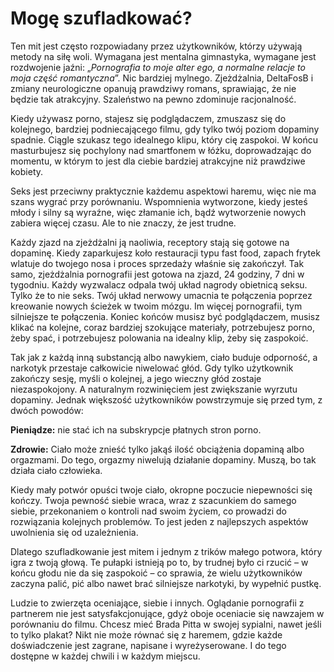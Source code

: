 # Mogę szufladkować?

Ten mit jest często rozpowiadany przez użytkowników, którzy używają metody na siłę woli. Wymagana jest mentalna gimnastyka, wymagane jest rozdwojenie jaźni: „*Pornografia to moje alter ego, a normalne relacje to moja część romantyczna*”. Nic bardziej mylnego. Zjeżdżalnia, DeltaFosB i zmiany neurologiczne opanują prawdziwy romans, sprawiając, że nie będzie tak atrakcyjny. Szaleństwo na pewno zdominuje racjonalność.

Kiedy używasz porno, stajesz się podglądaczem, zmuszasz się do kolejnego, bardziej podniecającego filmu, gdy tylko twój poziom dopaminy spadnie. Ciągle szukasz tego idealnego klipu, który cię zaspokoi. W końcu masturbujesz się pochylony nad smartfonem w łóżku, doprowadzając do momentu, w którym to jest dla ciebie bardziej atrakcyjne niż prawdziwe kobiety.

Seks jest przeciwny praktycznie każdemu aspektowi haremu, więc nie ma szans wygrać przy porównaniu. Wspomnienia wytworzone, kiedy jesteś młody i silny są wyraźne, więc złamanie ich, bądź wytworzenie nowych zabiera więcej czasu. Ale to nie znaczy, że jest trudne.

Każdy zjazd na zjeżdżalni ją naoliwia, receptory stają się gotowe na dopaminę. Kiedy zaparkujesz koło restauracji typu fast food, zapach frytek wlatuje do twojego nosa i proces sprzedaży właśnie się zakończył. Tak samo, zjeżdżalnia pornografii jest gotowa na zjazd, 24 godziny, 7 dni w tygodniu. Każdy wyzwalacz odpala twój układ nagrody obietnicą seksu. Tylko że to nie seks. Twój układ nerwowy umacnia te połączenia poprzez kreowanie nowych ścieżek w twoim mózgu. Im więcej pornografii, tym silniejsze te połączenia. Koniec końców musisz być podglądaczem, musisz klikać na kolejne, coraz bardziej szokujące materiały, potrzebujesz porno, żeby spać, i potrzebujesz polowania na idealny klip, żeby się zaspokoić.

Tak jak z każdą inną substancją albo nawykiem, ciało buduje odporność, a narkotyk przestaje całkowicie niwelować głód. Gdy tylko użytkownik zakończy sesję, myśli o kolejnej, a jego wieczny głód zostaje niezaspokojony. A naturalnym rozwinięciem jest zwiększanie wyrzutu dopaminy. Jednak większość użytkowników powstrzymuje się przed tym, z dwóch powodów:

**Pieniądze:** nie stać ich na subskrypcje płatnych stron porno.

**Zdrowie:** Ciało może znieść tylko jakąś ilość obciążenia dopaminą albo orgazmami. Do tego, orgazmy niwelują działanie dopaminy. Muszą, bo tak działa ciało człowieka.

Kiedy mały potwór opuści twoje ciało, okropne poczucie niepewności się kończy. Twoja pewność siebie wraca, wraz z szacunkiem do samego siebie, przekonaniem o kontroli nad swoim życiem, co prowadzi do rozwiązania kolejnych problemów. To jest jeden z najlepszych aspektów uwolnienia się od uzależnienia.

Dlatego szufladkowanie jest mitem i jednym z trików małego potwora, który igra z twoją głową. Te pułapki istnieją po to, by trudnej było ci rzucić – w końcu głodu nie da się zaspokoić – co sprawia, że wielu użytkowników zaczyna palić, pić albo nawet brać silniejsze narkotyki, by wypełnić pustkę.

Ludzie to zwierzęta oceniające, siebie i innych. Oglądanie pornografii z partnerem nie jest satysfakcjonujące, gdyż oboje oceniacie się nawzajem w porównaniu do filmu. Chcesz mieć Brada Pitta w swojej sypialni, nawet jeśli to tylko plakat? Nikt nie może równać się z haremem, gdzie każde doświadczenie jest zagrane, napisane i wyreżyserowane. I do tego dostępne w każdej chwili i w każdym miejscu.